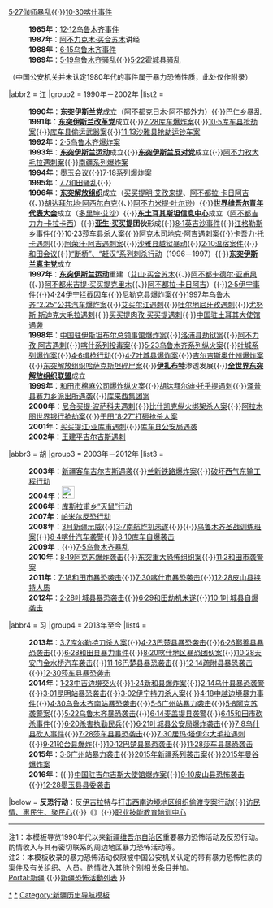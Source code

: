 {{Navbox with collapsible groups
|name = 新疆维吾尔自治区暴力恐怖活动和反恐行动
|title = [[新疆维吾尔自治区]]暴力恐怖活动和反恐行动
|selected = {{{1|习}}}
|liststyle = text-align: left;
|belowstyle = text-align: left;
|above = [[东突厥斯坦独立运动]]

|abbr1 = 邓
|group1 = 附：1980年代
|list1 = 
:'''1980年'''：[[1980年阿克苏“4·9”事件|4·9阿克苏事件]]
:'''1981年'''：[[1981年叶城县“1·13”事件|1·13叶城事件]]{{·}}[[1981年伽师县“5·27”暴乱|5·27伽师暴乱]]{{·}}[[1981年喀什“10·30”事件|10·30喀什事件]] 
:'''1985年'''：[[1985年乌鲁木齐“12·12”事件|12·12乌鲁木齐事件]]
:'''1987年'''：[[阿不力克木·买合苏木]]讲经
:'''1988年'''：[[1988年乌鲁木齐“6·15”事件|6·15乌鲁木齐事件]]
:'''1989年'''：[[乌鲁木齐五·一九骚乱|5·19乌鲁木齐骚乱]]{{·}}[[霍城县五·二二骚乱|5·22霍城县骚乱]]
（中国公安机关并未认定1980年代的事件属于暴力恐怖性质，此处仅作附录）

|abbr2 = 江
|group2 = 1990年－2002年
|list2 =
:'''1990年'''：[[东突厥斯坦伊斯兰党|'''东突伊斯兰党''']]成立（[[阿不都克日木·阿不都外力]]）{{·}}[[1990年巴仁乡暴乱|巴仁乡暴乱]]
:'''1991年'''：[[东突厥斯坦伊斯兰改革党|'''东突伊斯兰改革党''']]成立{{·}}[[1991年库车县“2·28”爆炸案|2·28库车爆炸案]]{{·}}[[1991年库车县“10·5”抢劫案|10·5库车县抢劫案]]{{·}}[[1991年库车偷运武器案|库车县偷运武器案]]{{·}}[[1991年沙雅县“11·13”运钞车抢劫案|11·13沙雅县抢劫运钞车案]]
:'''1992年'''：[[乌鲁木齐二·五爆炸案|2·5乌鲁木齐爆炸案]]
:'''1993年'''：'''[[突厥斯坦伊斯兰党|东突伊斯兰运动]]'''成立{{·}}[[东突厥斯坦伊斯兰反对党|'''东突伊斯兰反对党''']]成立{{·}}[[阿不力孜·阿吉|阿不力孜大毛拉遇刺案]]{{·}}[[南疆系列爆炸案]]
:'''1994年'''：[[墨玉会议]]{{·}}[[“7.18”系列爆炸案|7·18系列爆炸案]]
:'''1995年'''：[[和田七·七骚乱|7.7和田骚乱]]{{·}}{{colortext|[[伊犁青年麦西来甫委员会|8·14伊犁游行]]|bc=lightgreen}}
:'''1996年'''：'''[[东突厥斯坦解放组织|东突解放组织]]'''成立（[[买买提明·艾孜来提]]、[[阿不都拉·卡日阿吉]]{{、}}[[胡达拜尔地·阿西尔白克]]{{、}}[[阿不力米提·吐尔逊]]）{{·}}'''[[世界维吾尔青年代表大会]]'''成立（[[多里坤·艾沙]]）{{·}}'''[[东土耳其斯坦信息中心]]'''成立（[[阿不都吉力力·卡拉卡西]]）{{·}}'''[[亚生·买买提]]团伙'''形成{{·}}[[1996年英吉沙县“8·1”事件|8·1英吉沙事件]]{{·}}[[江格勒斯乡事件]]{{·}}[[1996年莎车县“10·23”杀人案|10·23莎车县杀人案]]{{·}}[[阿克木司地克·阿吉|阿克木司地克·阿吉遇刺案]]{{·}}[[卡吾力·托卡|卡吾力·托卡遇刺]]{{·}}[[阿荣汗·阿吉|阿荣汗·阿吉遇刺案]]{{·}}[[1996年沙雅县越狱暴动‎|沙雅县越狱暴动]]{{·}}[[1996年温宿县“2·10”案件|2·10温宿案件]]{{·}}[[和田会议]]{{·}}[[断桥赶汉|“断桥”、“赶汉”系列刺杀行动]]（1996－1997）{{·}}[[东突厥斯坦伊斯兰真主党|'''东突伊斯兰真主党''']]成立
:'''1997年'''：'''[[突厥斯坦伊斯兰党|东突伊斯兰运动]]'''重建（[[艾山·买合苏木]]{{、}}[[阿不都卡德尔·亚甫泉]]{{、}}[[阿不都米吉提·买买提克里木]]{{、}}[[阿不都拉·卡日阿吉]]）{{·}}[[伊宁二·五事件|2·5伊宁事件]]{{·}}[[伊宁二·五事件|4·24伊宁拦截囚车]]{{·}}[[尼勒克县爆炸案]]{{·}}[[1997年乌鲁木齐“2.25”公共汽车爆炸案]]{{·}}[[艾买尔江|艾买尔江遇刺]]{{·}}[[吐尔地尼牙孜|吐尔地尼牙孜遇刺]]{{·}}[[尤努斯·斯迪克|尤努斯·斯迪克大毛拉遇刺]]{{·}}[[买买提肉孜·买买提|买买提肉孜·买买提遇刺]]{{·}}[[1997年中国驻土耳其大使馆遇袭事件|中国驻土耳其大使馆遇袭]]
:'''1998年'''：[[1998年中国驻伊斯坦布尔总领事馆爆炸案|中国驻伊斯坦布尔总领事馆爆炸案]]{{·}}[[洛浦县劫狱案]]{{·}}[[阿不力孜·阿吉|阿不力孜·阿吉遇刺]]{{·}}[[1998年喀什系列投毒案|喀什系列投毒案]]{{·}}[[1998年乌鲁木齐“5·23”系列纵火案|5·23乌鲁木齐系列纵火案]]{{·}}[[1998年叶城系列爆炸案|叶城系列爆炸案]]{{·}}[[1998年“4·6”缉枪行动|4·6缉枪行动]]{{·}}[[1998年叶城县“4·7”爆炸案|4·7叶城县爆炸案]]{{·}}[[2000年比什凯克纵火绑架杀人案|吉尔吉斯奥什州爆炸案]]{{·}}[[东突解放组织碎尸案|东突解放组织哈萨克斯坦碎尸案]]{{·}}[[伊扎布特|'''伊扎布特''']]渗透发展{{·}}[[全世界东突厥斯坦解放组织联盟|'''全世界东突解放组织联盟''']]成立
:'''1999年'''：[[1999年和田爆炸案|和田市棉麻公司爆炸纵火案]]{{·}}[[胡达拜尔迪·托乎提|胡达拜尔迪·托乎提遇刺]]{{·}}[[泽普县赛力乡派出所遇袭事件|泽普县赛力乡派出所遇袭]]{{·}}[[库来西集团案]]
:'''2000年'''：[[尼合买提·波萨科夫|尼合买提·波萨科夫遇刺]]{{·}}[[2000年比什凯克纵火绑架杀人案|比什凯克纵火绑架杀人案]]{{·}}[[阿拉木图世界银行抢劫案]]{{·}}[[于田“8·27”打砸抢杀人案]]
:'''2001年'''：[[买买提江·亚库甫|买买提江·亚库甫遇刺]]{{·}}[[库车县公安局遇袭事件|库车县公安局遇袭]]
:'''2002年'''：[[王建平 (外交官)|王建平吉尔吉斯遇刺]]

|abbr3 = 胡
|group3 = 2003年－2012年
|list3 =
:'''2003年'''：[[2003年新疆客车吉尔吉斯遇袭案|新疆客车吉尔吉斯遇袭]]{{·}}[[2003年兰新铁路爆炸案|兰新铁路爆炸案]]{{·}}[[破坏西气东输工程行动]]
:'''2004年'''：[[File:Kokbayraq flag.svg|25px]] {{colortext|'''[[世界维吾尔代表大会]]、[[东突厥斯坦共和国流亡政府|东突流亡政府]]'''成立|bc=lightgreen}}
:'''2006年'''：[[灭鼠行动|库斯拉甫乡“灭鼠”行动]]
:'''2007年'''：[[帕米爾高原反恐行動|帕米尔反恐行动]]
:'''2008年'''：[[2008年新疆反政府示威|3月新疆示威]]{{·}}[[中国南方航空6901号班机爆炸未遂事件|3·7南航炸机未遂]]{{·}}{{colortext|'''[[日本維吾爾協會]]'''成立|bc=lightgreen}}{{·}}[[2008年乌鲁木齐圣战训练班案|乌鲁木齐圣战训练班案]]{{·}}[[2008年喀什袭击事件|8·4喀什汽车袭警]]{{·}}[[2008年库车爆炸案|8·10库车自爆袭击]]
:'''2009年'''：{{colortext|[[旭日玩具厂群体斗殴事件|6·26韶关旭日玩具厂斗殴]]|bc=lightgreen}}{{·}}[[乌鲁木齐七五事件|7·5乌鲁木齐暴乱]]
:'''2010年'''：[[2010年阿克蘇爆炸襲擊事件|8·19阿克苏爆炸袭击]]{{·}}[[2010年东突重大恐怖组织案|东突重大恐怖组织案]]{{·}}[[2010年和田市“11·2”袭警案|11·2和田市袭警案]]
:'''2011年'''：[[2011年和田市“7·18”暴力恐怖袭击事件|7·18和田市暴恐袭击]]{{·}}[[2011年喀什暴力恐怖袭击事件|7·30喀什市暴恐袭击]]{{·}}[[皮山县挟持人质事件|12·28皮山县挟持人质]]
:'''2012年'''：[[2012年叶城县“2·28”暴力恐怖袭击事件|2·28叶城县暴恐袭击]]{{·}}[[天津航空7554号班机劫机事件|6·29和田劫机未遂]]{{·}}[[闊可寇熱克村恐怖袭击事件|10·1叶城县自爆袭击]]

|abbr4 = 习
|group4 = 2013年至今
|list4 = 
:'''2013年'''：[[2013年库尔勒袭击事件|3.7库尔勒持刀杀人案]]{{·}}[[2013年巴楚县“4·23”暴力恐怖袭击事件|4·23巴楚县暴恐袭击]]{{·}}[[2013年鄯善县“6·26”暴力恐怖袭击事件|6·26鄯善县暴恐袭击]]{{·}}[[2013年和田县“6·28”暴力事件|6·28和田县暴力事件‎]]{{·}}[[2013年喀什地区“8·20”暴力恐怖团伙案|8·20喀什地区暴恐团伙案‎]]{{·}}[[天安门金水桥恐怖袭击案|10·28天安门金水桥汽车袭击]]{{·}}[[2013年巴楚县“11·16”暴力恐怖袭击事件|11·16巴楚县暴恐袭击]]{{·}}[[2013年疏附县“12·15”暴力恐怖袭击事件|12·14疏附县暴恐袭击‎]]{{·}}[[2013年莎车县“12·30”暴力恐怖袭击事件|12·30莎车县暴恐袭击]]
:'''2014年'''：[[中吉边境武装分子事件|1·23中吉边境交火]]{{·}}[[新和县爆炸案|1·24新和县爆炸案]]{{·}}[[2014年乌什县“2·14”暴力恐怖袭警事件|2·14乌什县暴恐袭警]]{{·}}[[2014年昆明火车站暴力恐怖袭击事件|3·01昆明站暴恐袭击]]{{·}}[[2014年伊宁市“3·02”故意杀人案|3·02伊宁持刀杀人案]]{{·}}[[2014年中越边境暴力事件|4·18中越边境暴力事件]]{{·}}[[2014年乌鲁木齐火车南站暴力恐怖袭击案件|4·30乌鲁木齐南站暴恐袭击]]{{·}}[[5·6广州火车站暴力袭击事件|5·6广州站暴力袭击]]{{·}}[[2014年阿克苏袭警案|5·8阿克苏袭警案]]{{·}}[[2014年乌鲁木齐公园北街早市暴力恐怖袭击案|5·22乌鲁木齐暴恐袭击]]{{·}}[[2014年麦盖提县袭警案|6·14麦盖提县袭警]]{{·}}[[2014年和田市砍杀事件|6·15和田市砍杀事件]]{{·}}[[墨玉县芒来乡袭击案|6·20杀害执勤民兵]]{{·}}[[2014年叶城县公安局袭击事件|6·21叶城县公安局爆炸袭击]]{{·}}[[2014年乌什县砍人案|7·8乌什县砍人事件]]{{·}}[[2014年莎车县暴恐袭击案|7·28莎车县暴恐袭击]]{{·}}[[居玛·塔伊尔|7·30居玛·塔伊尔大毛拉遇刺]]{{·}}[[2014年轮台县爆炸案|9·21轮台县爆炸]]{{·}}[[2014年巴楚县暴力恐怖袭击事件|10·12巴楚县暴恐袭击]]{{·}}[[2014年11月28日莎车县暴恐袭击案|11·28莎车县暴恐袭击]]
:'''2015年'''：[[2015年3月6日广州火车站暴力袭击事件|3·6广州站暴力袭击]]{{·}}[[2015年新疆系列袭击案]]{{·}}[[2015年曼谷爆炸案]]
:'''2016年'''：{{colortext|[[2016年4月28日陕西西安长途客车被劫持纵火案|4·28陕西西安长途客车被劫持纵火案]]|bc=lightgreen}}{{·}}[[中国驻吉尔吉斯大使馆爆炸案]]{{·}}[[9·10皮山县恐怖袭击]]{{·}}[[12·28墨玉县县委袭击]]<br>{{center|''（2017年初迄今未再发生恐怖袭击）''}}
|below = '''反恐行动'''：反[[伊吉拉特 (恐怖主义)|伊吉拉特]]与[[打击西南边境地区组织偷渡专案行动]]{{·}}[[访民情、惠民生、聚民心]]{{·}}《{{s|关于依法严厉打击暴力恐怖活动的通告}}》{{·}}[[新疆再教育營|职业技能教育培训中心{{Small|（西方称再教育营）}}]]
<hr>注1：本模板导览1990年代以来[[新疆维吾尔自治区]]重要暴力恐怖活动及反恐行动。酌情收入与其有密切联系的周边地区暴力恐怖活动等。<br />注2：本模板收录的暴力恐怖活动仅限被中国公安机关认定的带有暴力恐怖性质的案件及有关组织、人员。酌情收入其他个别相关条目并加{{colortext|綠底|bc=lightgreen}}。<br />[[Portal:新疆]]
{{·}}[[新疆恐怖活動列表]]
}}<noinclude>

<!-- 待归类及去红的其他组织及人物
[[东突厥斯坦伊斯兰改革者党]]{{·}}[[东突厥斯坦正义党]]{{·}}[[东突厥斯坦伊斯兰正义党]]{{·}}[[东突厥斯坦民主伊斯兰党]] [[阿不力克木·买合苏木]]{{·}}[[阿不都克日木·阿不都外力]]{{·}}[[则丁·玉素甫]]
-->

[[Category:东突厥斯坦独立运动过程中的恐怖活动|*]]
[[Category:新疆恐怖活动|*]]
[[Category:新疆历史导航模板]]
</noinclude>